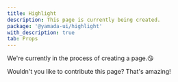 ```yaml
---
title: Highlight
description: This page is currently being created.
package: '@yamada-ui/highlight'
with_description: true
tab: Props
---
```


We're currently in the process of creating a page.😘

Wouldn't you like to contribute this page? That's amazing!
